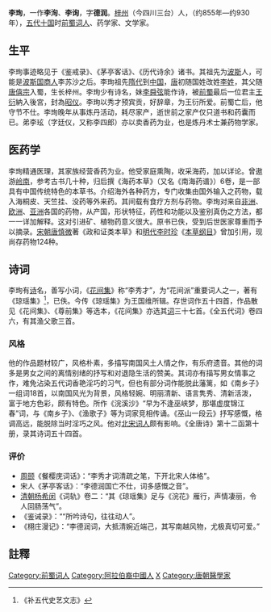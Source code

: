 '''李珣'''，一作'''李洵'''、'''李询'''，字'''德润'''。[[梓州|梓州]]（今四川三台）人，（约855年—约930年），[[五代十国|五代十国]]时[[前蜀|前蜀]][[词人|词人]]、药学家、文学家。
==生平==
李珣事迹略见于《鉴戒录》、《茅亭客话》、《历代诗余》诸书。其祖先为[[波斯|波斯]]人，可能是[[波斯国|波斯国]][[商人|商人]]李苏沙之后。李珣祖先[[隋代|隋代]]到[[中国|中国]]，[[唐|唐]]初随国姓改姓[[李姓|李姓]]，其父随[[唐僖宗|唐僖宗]]入蜀，生长梓州。李珣少有诗名，妹[[李舜弦|李舜弦]]能作诗，被[[前蜀|前蜀]]最后一位君主[[王衍_(前蜀)|王衍]]納入後宮，封為[[昭仪|昭仪]]。李珣以秀才预宾贡，好辞章，为王衍所爱。前蜀亡后，他守节不仕。李珣晚年从事炼丹活动，耗尽家产，逝世前之家产仅只道书和药囊而已。弟李玹（字廷仪，又称李四郎）亦以卖香药为业，也是炼丹术士兼药物学家。

==医药学==
李珣精通医理，其家族经营香药为业。他受家庭熏陶，收采海药，加以详论。曾遨游[[岭南|岭南]]，参考古书几十种，归后撰《海药本草》（又名《南海药谱》）6卷，是一部具有中国传统特色的本草书。介绍海外各种药方，专门收集由国外输入之药物，载入海桐皮、天竺挂、没药等外来药。其间载有食疗方剂与药物。李珣对来自[[非洲|非洲]]、[[欧洲|欧洲]]、[[亚洲|亚洲]]各国的药物，从产国，形状特征，药性和功能以及鉴别真伪之方法，都一一详加解释。这对引进矿、植物药意义很大。原书已佚，受到后世医家尊重而予以摘录。[[宋朝|宋朝]][[唐慎微|唐慎微]]著《政和证类本草》和[[明代|明代]][[李时珍|李时珍]]《[[本草纲目|本草纲目]]》曾加引用，现尚存药物124种。
==诗词==
李珣有[[诗|诗]]名，善写小词，《[[花间集|花间集]]》称“李秀才”，为“花间派”重要词人之一，著有《琼瑶集》<ref>《补五代史艺文志》</ref>，已佚。今传《琼瑶集》为王国维所辑。存世词作五十四首，作品散见《花间集》、《尊前集》等选本，《花间集》亦选其[[词_(文学)|词]]三十七首。《全五代词》卷四六，有其渔父歌三首。
===风格===
他的作品题材较广，风格朴素，多描写南国风土人情之作，有乐府遗音。其他的词多是男女之间的离情别绪的抒写和对退隐生活的赞美。其词亦有描写男女情事之作，难免沾染五代词香艳淫巧的习气，但也有部分词作能脱此藩篱，如《南乡子》一组词18首，以南国风光为背景，风格轻婉、明丽清新、语言隽秀、清新活泼，富于地方色彩，颇有特色。所作《浣溪沙》“早为不逢巫峡梦，那堪虚度锦江春”词，与《南乡子》、《渔歌子》等为词家竞相传诵。《巫山一段云》抒写感慨，格调高远，能脱除当时淫巧之风。他对[[北宋|北宋]][[词人|词人]]颇有影响。《全唐诗》第十二函第十册，录其诗词五十四首。
===评价===
* [[周颐|周颐]]《餐樱庑词话》：“李秀才词清疏之笔，下开北宋人体格”。
* 宋人《茅亭客话》：“李德润国亡不仕，词多感慨之音”。
* [[清朝|清朝]][[杨希闵|杨希闵]]《词轨》卷二：“其《琼瑶集》足与《浣花》雁行，声情凄丽，令人回肠荡气”。
* 《鉴诫录》：““所吟诗句，往往动人”。
* 《栩庄漫记》：“李德润词，大抵清婉近端己，其写南越风物，尤极真切可爱。”

==註釋==
<references />

{{DEFAULTSORT:L}}
[[Category:前蜀词人|Category:前蜀词人]]
[[Category:阿拉伯裔中國人|Category:阿拉伯裔中國人]]
[[Category:李姓|X]]
[[Category:唐朝醫學家|Category:唐朝醫學家]]
